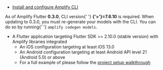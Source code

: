 - [Install and configure Amplify CLI](https://docs.amplify.aws/cli/start/install)

<Callout warning>
  As of Amplify Flutter <strong>0.3.0</strong>, CLI version{' '}
  <strong>{'>'}=7.6.10</strong> is required. When updating to 0.3.0, you must
  re-generate your models with the CLI. You can do so by running{' '}
  <code>amplify codegen models</code>.
</Callout>

- A Flutter application targeting Flutter SDK >= 2.10.0 (stable version) with Amplify libraries integrated
  - An iOS configuration targeting at least iOS 13.0
  - An Android configuration targeting at least Android API level 21 (Android 5.0) or above
  - For a full example of please follow the [project setup walkthrough](/lib/project-setup/create-application)
